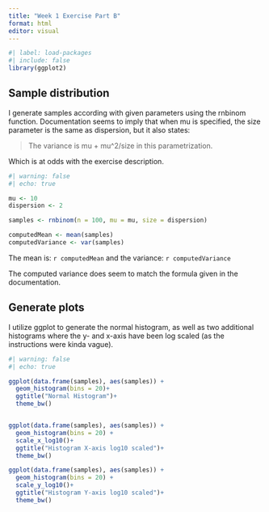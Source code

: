 ---
title: "Week 1 Exercise Part B"
format: html
editor: visual
---

```{r}
#| label: load-packages
#| include: false
library(ggplot2)
```

## Sample distribution

I generate samples according with given parameters using the rnbinom function. Documentation seems to imply that when mu is specified, the size parameter is the same as dispersion, but it also states:

> The variance is mu + mu^2/size in this parametrization.

Which is at odds with the exercise description.


```{r}
#| warning: false
#| echo: true

mu <- 10
dispersion <- 2

samples <- rnbinom(n = 100, mu = mu, size = dispersion)

computedMean <- mean(samples)
computedVariance <- var(samples)
```


The mean is: `r computedMean` and the variance: `r computedVariance`

The computed variance does seem to match the formula given in the documentation.

## Generate plots

I utilize ggplot to generate the normal histogram, as well as two additional histograms where the y- and x-axis have been log scaled (as the instructions were kinda vague).



```{r,warning=FALSE}
#| warning: false
#| echo: true

ggplot(data.frame(samples), aes(samples)) +             
  geom_histogram(bins = 20)+
  ggtitle("Normal Histogram")+
  theme_bw()


ggplot(data.frame(samples), aes(samples)) +             
  geom_histogram(bins = 20) +
  scale_x_log10()+
  ggtitle("Histogram X-axis log10 scaled")+
  theme_bw()

ggplot(data.frame(samples), aes(samples)) +             
  geom_histogram(bins = 20) +
  scale_y_log10()+
  ggtitle("Histogram Y-axis log10 scaled")+
  theme_bw()

```
